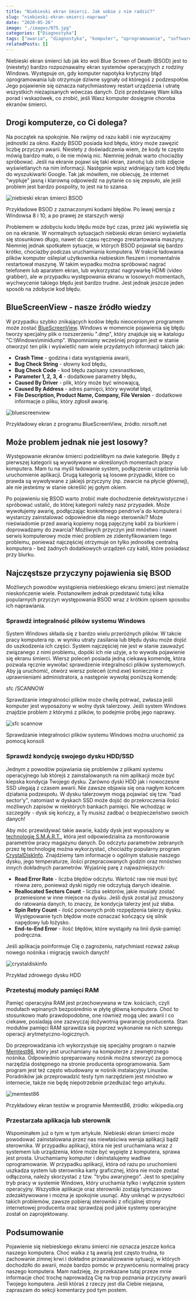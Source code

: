 ```yaml
---
title: "Niebieski ekran śmierci. Jak sobie z nim radzić?"
slug: "niebieski-ekran-smierci-naprawa"
date: "2020-05-26"
image: "./images/075.jpg"
categories: ["Diagnostyka"]
tags: ["awaria", "diagnostyka", "komputer", "oprogramowanie", "software", "windows", "microsoft"]
relatedPosts: []
---
```


Niebieski ekran śmierci lub jak kto woli Blue Screen of Death (BSOD) jest to (niestety) bardzo rozpoznawalny ekran systemów operacyjnych z rodziny Windows. Występuje on, gdy komputer napotyka krytyczny błąd oprogramowania lub otrzymuje dziwne sygnały od któregoś z podzespołów. Jego pojawienie się oznacza natychmiastowy restart urządzenia i utratę wszystkich niezapisanych wówczas danych. Dziś przedstawię Wam kilka porad i wskazówek, co zrobić, jeśli Wasz komputer dosięgnie choroba ekranów śmierci.

## Drogi komputerze, co Ci dolega?

Na początek na spokojnie. Nie rwijmy od razu kabli i nie wyrzucajmy jednostki za okno. Każdy BSOD posiada kod błędu, który może zawęzić liczbę przyczyn awarii. Niestety z doświadczenia wiem, że kody te często mówią bardzo mało, o ile nie mówią nic. Niemniej jednak warto chociażby spróbować. Jeśli na ekranie pojawi się taki ekran, zanotuj lub zrób zdjęcie wyświetlanych na nim informacji. Następnie wpisz widniejący tam kod błędu do wyszukiwarki Google. Tak jak mówiłem, nie obiecuję, że internet "wypluje" jasną i klarowną odpowiedź na pytanie co się zepsuło, ale jeśli problem jest bardzo pospolity, to jest na to szansa.

![niebieski ekran śmierci BSOD](images/bsod-code-1366x585.jpg)

<ImageDescription>Przykładowe BSOD z zaznaczonymi kodami błędów. Po lewej wersja z Windowsa 8 i 10, a po prawej ze starszych wersji</ImageDescription>

Problemem w zdobyciu kodu błędu może być czas, przez jaki wyświetla się on na ekranie. W normalnych sytuacjach niebieski ekran śmierci wyświetla się stosunkowo długo, nawet do czasu ręcznego zrestartowania maszyny. Niemniej jednak spotkałem sytuacje, w których BSOD pojawiał się bardzo krótko, chociażby podczas uruchamiania komputera. W trakcie ładowania plików komputer oślepiał użytkownika niebieskim fleszem i momentalnie restartował maszynę. W takim wypadku można spróbować nagrać telefonem lub aparatem ekran, lub wykorzystać nagrywarkę HDMI (video grabber), ale w przypadku występowania ekranu w losowych momentach, wychwycenie takiego błędu jest bardzo trudne. Jest jednak jeszcze jeden sposób na zdobycie kod błędu.

## BlueScreenView - nasze źródło wiedzy

W przypadku szybko znikających kodów błędu nieocenionym programem może zostać [BlueScreenView](https://www.nirsoft.net/utils/blue_screen_view.html). Windows w momencie pojawienia się błędu tworzy specjalny plik o rozszerzeniu ".dmp", który znajduje się w katalogu "C:\\Windows\\minidump". Wspomniamy wcześniej program jest w stanie otworzyć ten plik i wyświetlić nam wiele przydatnych informacji takich jak:

- **Crash Time** - godzina i data wystąpienia awarii,
- **Bug Check String** - słowny kod błędu,
- **Bug Check Code** - kod błędu zapisany szesnastkowo,
- **Parameter 1, 2, 3, 4** - dodatkowe parametry błędu,
- **Caused By Driver** - plik, który może być winowajcą,
- **Caused By Address** - adres pamięci, który wywołał błąd,
- **File Description, Product Name, Company, File Version** - dodatkowe informacje o pliku, który zgłosił awarię.

![bluescreenview](images/bluescreenview.jpg)

<ImageDescription>Przykładowy ekran z programu BlueScreenView, źródło: nirsoft.net</ImageDescription>

## Może problem jednak nie jest losowy?

Występowanie ekranów śmierci podzieliłbym na dwie kategorie. Błędy z pierwszej kategorii są wywoływane w określonych momentach pracy komputera. Mam tu na myśli ładowanie system, podłączenie urządzenia lub uruchomienie aplikacji. Drugą kategorią są losowe przypadki, które co prawda są wywoływane z jakiejś przyczyny (np. zwarcie na płycie głównej), ale nie jesteśmy w stanie określić jej gołym okiem.

Po pojawieniu się BSOD warto zrobić małe dochodzenie detektywistyczne i spróbować ustalić, do której kategorii należy nasz przypadek. Może wywołujemy awarię, podłączając konkretnego pendrive'a do komputera i wystarczy zainstalować odpowiednie dla niego sterowniki? Może nieświadomie przed awarią kopiemy nogą pajęczynę kabli za biurkiem i doprowadzamy do zwarcia? Możliwych przyczyn jest mnóstwo i nawet serwis komputerowy może mieć problem ze zidentyfikowaniem tego problemu, ponieważ najczęściej otrzymuje on tylko jednostkę centralną komputera - beż żadnych dodatkowych urządzeń czy kabli, które posiadasz przy biurku.

## Najczęstsze przyczyny pojawienia się BSOD

Możliwych powodów wystąpienia niebieskiego ekranu śmierci jest niemalże nieskończenie wiele. Postanowiłem jednak przedstawić tutaj kilka popularnych przyczyn występowania BSOD wraz z krótkim opisem sposobu ich naprawiania.

### Sprawdź integralność plików systemu Windows

System Windows składa się z bardzo wielu przeróżnych plików. W takcie pracy komputera np. w wyniku utraty zasilania lub błędu dysku może dojść do uszkodzenia ich części. System najczęściej nie jest w stanie zauważyć związanego z nimi problemu, dopóki ich nie użyje, a to wywoła pojawienie się ekranu śmierci. Wiersz poleceń posiada jedną ciekawą komendę, która pozwala ręcznie wywołać sprawdzenie integralności plików systemowych. Aby ją uruchomić, otwórz wiersz poleceń (cmd.exe) koniecznie z uprawnieniami administratora, a następnie wywołaj poniższą komendę:

<Quote>sfc /SCANNOW</Quote>

Sprawdzanie integralności plików może chwilę potrwać, zwłasza jeśli komputer jest wyposażony w wolny dysk talerzowy. Jeśli system Windows znajdzie problem z którymś z plików, to podejmie próbę jego naprawy.

![sfc scannow](images/sfc-scannow.jpg)

<ImageDescription>Sprawdzanie integralności plików systemu Windows można uruchomić za pomocą konsoli</ImageDescription>

### Sprawdź kondycję swojego dysku HDD/SSD

Jednym z powodów pojawiania się problemów z plikami systemu operacyjnego lub którejś z zainstalowanych na nim aplikacji może być kiepska kondycja Twojego dysku. Zarówno dyski HDD jak i nowoczesne SSD ulegają z czasem awarii. Nie zawsze objawia się ona nagłym końcem działania podzespołu. W dysku talerzowym mogą pojawiać się tzw. "bad sector'y", natomiast w dyskach SSD może dojść do przekroczenia ilości możliwych zapisów w niektórych bankach pamięci. Nie wchodząc w szczegóły - dysk się kończy, a Ty musisz zadbać o bezpieczeństwo swoich danych!

Aby móc przewidywać takie awarie, każdy dysk jest wyposażony w [technologię S.M.A.R.T.](https://pl.wikipedia.org/wiki/S.M.A.R.T._(informatyka)), która jest odpowiedzialna za monitorowanie parametrów pracy magazynu danych. Do odczytu parametrów zebranych przez tę technologię można wykorzystać, chociażby popularny program [CrystalDiskInfo](https://crystalmark.info/en/software/crystaldiskinfo/). Znajdziemy tam informacje o ogólnym statusie naszego dysku, jego temperaturze, ilości przepracowanych godzin oraz mnóstwo innych dokładnych parametrów. Wyjaśnię parę z najważniejszych:

- **Read Error Rate** - liczba błędów odczytu. Wartość raw nie musi być równa zero, ponieważ dyski nigdy nie odczytują danych idealnie.
- **Reallocated Sectors Count** - liczba sektorów, jakie musiały zostać przeniesione w inne miejsce na dysku. Jeśli dysk został już zmuszony do ratowania danych, to znaczy, że kondycja talerzy jest już słaba.
- **Spin Retry Count** - ilość ponownych prób rozpędzenia talerzy dysku. Występowanie tych błędów może oznaczać kończący się silnik napędowy lub łożysko.
- **End-to-End Error** - ilość błędów, które wystąpiły na linii dysk-pamięć podręczna.

Jeśli aplikacja poinformuje Cię o zagrożeniu, natychmiast rozważ zakup nowego nośnika i migrację swoich danych!

![crystaldiskinfo](images/crystaldiskinfo.jpg)

<ImageDescription>Przykład zdrowego dysku HDD</ImageDescription>

### Przetestuj moduły pamięci RAM

Pamięć operacyjna RAM jest przechowywana w tzw. kościach, czyli modułach wpinanych bezpośrednio w płytę główną komputera. Choć to stosunkowo mało prawdopodobne, one również mogą ulec awarii i co ciekawe, posiadają one zazwyczaj dożywotnią gwarancję producenta. Stan modułów pamięci RAM sprawdza się poprzez wykonanie na nich szeregu operacji arytmetyczno-logicznych.

Do przeprowadzania ich wykorzystuje się specjalny program o nazwie [Memtest86](https://www.memtest86.com/), który jest uruchamiany na komputerze z zewnętrznego nośnika. Odpowiednio spreparowany nośnik można stworzyć za pomocą narzędzia dostępnego na stronie producenta oprogramowania. Sam program jest też często wbudowany w nośnik instalacyjny Linuxów. Poradników jak przeprowadzić testy tym narzędziem jest mnóstwo w internecie, także nie będę niepotrzebnie przedłużać tego artykułu.

![memtest86](images/memtest-wikipedia.jpg)

<ImageDescription>Przykładowy ekran testów w programie Memtest86, źródło: wikipedia.org</ImageDescription>

### Przestarzała aplikacja lub sterownik

Wspominałem już o tym w tym artykule. Niebieski ekran śmierci może powodować zainstalowana przez nas niewłaściwa wersja aplikacji bądź sterownika. W przypadku aplikacji, która nie jest uruchamiana wraz z systemem lub urządzenia, które może być wypięte z komputera, sprawa jest prosta. Uruchamiamy komputer i deinstalujemy wadliwe oprogramowanie. W przypadku aplikacji, która od razu po uruchomieni uszkadza system lub sterownika karty graficznej, która nie może zostać odłączona, należy skorzystać z tzw. "trybu awaryjnego". Jest to specjalny tryb pracy w systemie Windows, który uruchamia tylko i wyłącznie system operacyjny. Wszystkie aplikacje oraz sterowniki zostają tymczasowo zdezaktywowane i można je spokojnie usunąć. Aby uniknąć w przyszłości takich problemów, zawsze pobieraj sterowniki z oficjalnej strony internetowej producenta oraz sprawdzaj pod jakie systemy operacyjne został on zaprojektowany.

## Podsumowanie

Pojawienie się niebieskiego ekranu śmierci nie oznacza jeszcze końca naszego komputera. Choć walka z tą awarią jest często trudna, to zachowanie zimnej krwi i dokładne przeanalizowanie sytuacji, w których dochodziło do awarii, może bardzo pomóc w przywróceniu normalnej pracy naszego komputera. Mam nadzieję, że przekazane tutaj przeze mnie informacje choć trochę naprowadzą Cię na trop poznania przyczyny awarii Twojego komputera. Jeśli któraś z rzeczy jest dla Ciebie niejasna, zapraszam do sekcji komentarzy pod tym postem.
